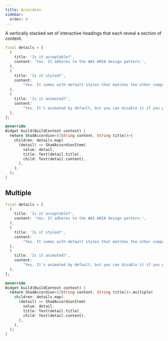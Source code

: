 ```yaml
---
title: Accordion
sidebar:
  order: 4
---
```


A vertically stacked set of interactive headings that each reveal a section of content.

<Preview src="https://shadcn-ui-playground.pages.dev/accordion?style=single" minHeight="500px">

```dart
final details = [
  (
    title: 'Is it acceptable?',
    content: 'Yes. It adheres to the WAI-ARIA design pattern.',
  ),
  (
    title: 'Is it styled?',
    content:
        "Yes. It comes with default styles that matches the other components' aesthetic.",
  ),
  (
    title: 'Is it animated?',
    content:
        "Yes. It's animated by default, but you can disable it if you prefer.",
  ),
];

@override
Widget build(BuildContext context) {
  return ShadAccordion<({String content, String title})>(
    children: details.map(
      (detail) => ShadAccordionItem(
        value: detail,
        title: Text(detail.title),
        child: Text(detail.content),
      ),
    ),
  );
}
```

</Preview>

## Multiple

<Preview src="https://shadcn-ui-playground.pages.dev/accordion?style=multiple" minHeight="500px">

```dart
final details = [
  (
    title: 'Is it acceptable?',
    content: 'Yes. It adheres to the WAI-ARIA design pattern.',
  ),
  (
    title: 'Is it styled?',
    content:
        "Yes. It comes with default styles that matches the other components' aesthetic.",
  ),
  (
    title: 'Is it animated?',
    content:
        "Yes. It's animated by default, but you can disable it if you prefer.",
  ),
];

@override
Widget build(BuildContext context) {
  return ShadAccordion<({String content, String title})>.multiple(
    children: details.map(
      (detail) => ShadAccordionItem(
        value: detail,
        title: Text(detail.title),
        child: Text(detail.content),
      ),
    ),
  );
}
```
</Preview>
